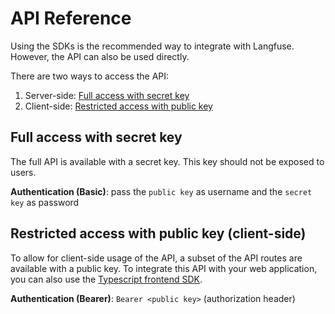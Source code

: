 
# API Reference

Using the SDKs is the recommended way to integrate with Langfuse. However, the API can also be used directly.

There are two ways to access the API:

1. Server-side: [Full access with secret key](#full-access-with-secret-key)
2. Client-side: [Restricted access with public key](#restricted-access-with-public-key-client-side)

## Full access with secret key

The full API is available with a secret key. This key should not be exposed to users.

**Authentication (Basic)**: pass the `public key` as username and the `secret key` as password

<div className="bg-slate-200 rounded-md">
  <ApiServerReference />
</div>

## Restricted access with public key (client-side)

To allow for client-side usage of the API, a subset of the API routes are available with a public key. To integrate this API with your web application, you can also use the [Typescript frontend SDK](/docs/sdk/typescript#frontend).

**Authentication (Bearer)**: `Bearer <public key>` (authorization header)

<div className="bg-slate-200 rounded-md">
  <ApiClientReference />
</div>
